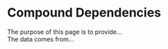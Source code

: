 # Compound Dependencies {#sec-compound-dependencies}
  
The purpose of this page is to provide...  
The data comes from...  
